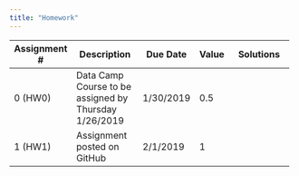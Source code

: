 ```yaml
---
title: "Homework"
---
```


+--------------+-----------------------------------------------+-----------+-------+----------------------------------------------------+
| Assignment # | Description                                   | Due Date  | Value | Solutions                                          |
+==============+===============================================+===========+=======+====================================================+
|    0 (HW0)   | Data Camp Course to be assigned by Thursday   | 1/30/2019 |  0.5  |                                                    |
|              | 1/26/2019                                     |           |       |                                                    |
+--------------+-----------------------------------------------+-----------+-------+----------------------------------------------------+
|    1 (HW1)   | Assignment posted on GitHub                   | 2/1/2019  |  1    |                                                    |
|              |                                               |           |       |                                                    |
+--------------+-----------------------------------------------+-----------+-------+----------------------------------------------------+
